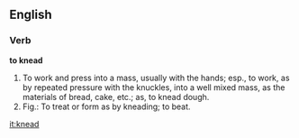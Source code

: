 ==English==

===Verb===

'''to knead'''

#To work and press into a mass, usually with the hands; esp., to work, as by repeated pressure with the knuckles, into a well mixed mass, as the materials of bread, cake, etc.; as, to knead dough.
#Fig.: To treat or form as by kneading; to beat.

[[it:knead]]
